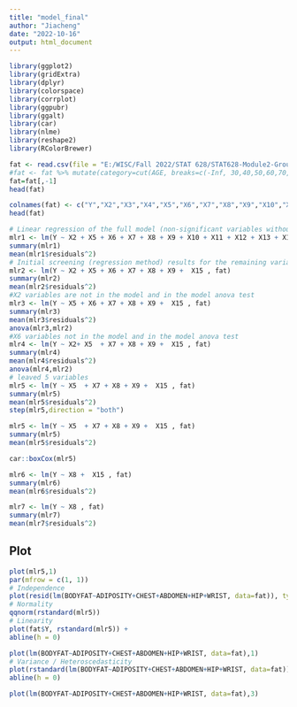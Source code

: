 ```yaml
---
title: "model_final"
author: "Jiacheng"
date: "2022-10-16"
output: html_document
---
```

```r
library(ggplot2)
library(gridExtra)
library(dplyr)
library(colorspace)
library(corrplot)
library(ggpubr)
library(ggalt) 
library(car)
library(nlme)
library(reshape2)
library(RColorBrewer)
```

```r
fat <- read.csv(file = "E:/WISC/Fall 2022/STAT 628/STAT628-Module2-Group9/Data/df1_v2.csv",header=T)
#fat <- fat %>% mutate(category=cut(AGE, breaks=c(-Inf, 30,40,50,60,70, Inf), labels=c("20-30","30-40","40-50","50-60","60-70","70+")))
fat=fat[,-1]
head(fat)
```

```r
colnames(fat) <- c("Y","X2","X3","X4","X5","X6","X7","X8","X9","X10","X11","X12","X13","X14","X15")
head(fat)
```

```r
# Linear regression of the full model (non-significant variables without variable selection are also included in the model, weight and height are removed)
mlr1 <- lm(Y ~ X2 + X5 + X6 + X7 + X8 + X9 + X10 + X11 + X12 + X13 + X14 + X15 , fat)
summary(mlr1)
mean(mlr1$residuals^2)
# Initial screening (regression method) results for the remaining variables
mlr2 <- lm(Y ~ X2 + X5 + X6 + X7 + X8 + X9 +  X15 , fat)
summary(mlr2)
mean(mlr2$residuals^2)
#X2 variables are not in the model and in the model anova test
mlr3 <- lm(Y ~ X5 + X6 + X7 + X8 + X9 +  X15 , fat)
summary(mlr3)
mean(mlr3$residuals^2)
anova(mlr3,mlr2)
#X6 variables not in the model and in the model anova test
mlr4 <- lm(Y ~ X2+ X5  + X7 + X8 + X9 +  X15 , fat)
summary(mlr4)
mean(mlr4$residuals^2)
anova(mlr4,mlr2)
# leaved 5 variables
mlr5 <- lm(Y ~ X5  + X7 + X8 + X9 +  X15 , fat)
summary(mlr5)
mean(mlr5$residuals^2)
step(mlr5,direction = "both")

mlr5 <- lm(Y ~ X5  + X7 + X8 + X9 +  X15 , fat)
summary(mlr5)
mean(mlr5$residuals^2)

car::boxCox(mlr5)

mlr6 <- lm(Y ~ X8 +  X15 , fat)
summary(mlr6)
mean(mlr6$residuals^2)

mlr7 <- lm(Y ~ X8 , fat)
summary(mlr7)
mean(mlr7$residuals^2)
```
## Plot
```r
plot(mlr5,1)
par(mfrow = c(1, 1))
# Independence
plot(resid(lm(BODYFAT~ADIPOSITY+CHEST+ABDOMEN+HIP+WRIST, data=fat)), type = "l")
# Normality
qqnorm(rstandard(mlr5))
# Linearity
plot(fat$Y, rstandard(mlr5)) +
abline(h = 0)

plot(lm(BODYFAT~ADIPOSITY+CHEST+ABDOMEN+HIP+WRIST, data=fat),1)
# Variance / Heteroscedasticity
plot(rstandard(lm(BODYFAT~ADIPOSITY+CHEST+ABDOMEN+HIP+WRIST, data=fat))) +
abline(h = 0)

plot(lm(BODYFAT~ADIPOSITY+CHEST+ABDOMEN+HIP+WRIST, data=fat),3)
```


